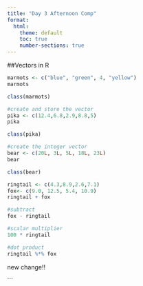 ```yaml
---
title: "Day 3 Afternoon Comp"
format:
  html:
    theme: default
    toc: true
    number-sections: true
---
```


##Vectors in R

```r
marmots <- c("blue", "green", 4, "yellow")
marmots

```

```r
class(marmots)
```

```r
#create and store the vector 
pika <- c(12.4,6.8,2.9,8.8,5)
pika
```

```r
class(pika)
```
```r
#create the integer vector
bear <- c(20L, 3L, 5L, 18L, 23L)
bear
```

```r
class(bear)
```

```r
ringtail <- c(4.3,8.9,2.6,7.1)
fox<- c(9.0, 12.5, 5.4, 10.9)
ringtail + fox
```

```r
#subtract
fox - ringtail
```
```r
#scalar multiplier
100 * ringtail
```
```r
#dot product
ringtail %*% fox
```

new change!!


```

